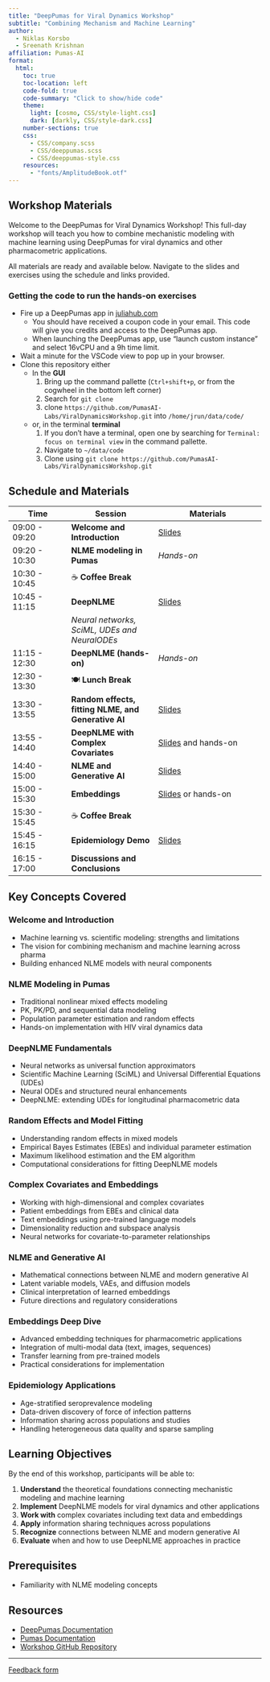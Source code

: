 ```yaml
---
title: "DeepPumas for Viral Dynamics Workshop"
subtitle: "Combining Mechanism and Machine Learning"
author:
  - Niklas Korsbo
  - Sreenath Krishnan
affiliation: Pumas-AI
format:
  html:
    toc: true
    toc-location: left
    code-fold: true
    code-summary: "Click to show/hide code"
    theme: 
      light: [cosmo, CSS/style-light.css]
      dark: [darkly, CSS/style-dark.css]
    number-sections: true
    css: 
      - CSS/company.scss
      - CSS/deeppumas.scss
      - CSS/deeppumas-style.css
    resources:
      - "fonts/AmplitudeBook.otf"
---
```



## Workshop Materials

Welcome to the DeepPumas for Viral Dynamics Workshop! This full-day workshop will teach you how to combine mechanistic modeling with machine learning using DeepPumas for viral dynamics and other pharmacometric applications.

All materials are ready and available below. Navigate to the slides and exercises using the schedule and links provided.

### Getting the code to run the hands-on exercises

- Fire up a DeepPumas app in [juliahub.com](https://juliahub.com/)
  - You should have received a coupon code in your email. This code will give you credits and access to the DeepPumas app.
  - When launching the DeepPumas app, use "launch custom instance" and select 16vCPU and a 9h time limit.
- Wait a minute for the VSCode view to pop up in your browser.
- Clone this repository either
  - In the **GUI**
    1. Bring up the command pallette (`Ctrl+shift+p`, or from the cogwheel in the bottom left corner)
    1. Search for `git clone`
    1. clone `https://github.com/PumasAI-Labs/ViralDynamicsWorkshop.git` into `/home/jrun/data/code/`
  - or, in the terminal **terminal**
    1. If you don't have a terminal, open one by searching for `Terminal: focus on terminal view` in the command pallette.
    1. Navigate to `~/data/code`
    1. Clone using `git clone https://github.com/PumasAI-Labs/ViralDynamicsWorkshop.git` 


## Schedule and Materials

| Time | Session | Materials |
|------|---------|-----------|
| 09:00 - 09:20 | **Welcome and Introduction** | [Slides](01-introduction.html) |
| 09:20 - 10:30 | **NLME modeling in Pumas** | *Hands-on* |
| 10:30 - 10:45 | ☕ **Coffee Break** | |
| 10:45 - 11:15 | **DeepNLME** | [Slides](02-deepnlme-part1.html) |
| | *Neural networks, SciML, UDEs and NeuralODEs* | |
| 11:15 - 12:30 | **DeepNLME (hands-on)** | *Hands-on* |
| 12:30 - 13:30 | 🍽️ **Lunch Break** | |
| 13:30 - 13:55 | **Random effects, fitting NLME, and Generative AI** | [Slides](03-random-effects-revisited.html) |
| 13:55 - 14:40 | **DeepNLME with Complex Covariates** | [Slides](05-covariate-modelling.html) and hands-on|
| 14:40 - 15:00 | **NLME and Generative AI** | [Slides](04-generative-ai.html) |
| 15:00 - 15:30 | **Embeddings** | [Slides](06-embeddings.html) or hands-on |
| 15:30 - 15:45 | ☕ **Coffee Break** | |
| 15:45 - 16:15 | **Epidemiology Demo** | [Slides](07-epidemiology-demo.html) |
| 16:15 - 17:00 | **Discussions and Conclusions** |  |

## Key Concepts Covered

### Welcome and Introduction
- Machine learning vs. scientific modeling: strengths and limitations
- The vision for combining mechanism and machine learning across pharma
- Building enhanced NLME models with neural components

### NLME Modeling in Pumas
- Traditional nonlinear mixed effects modeling
- PK, PK/PD, and sequential data modeling
- Population parameter estimation and random effects
- Hands-on implementation with HIV viral dynamics data

### DeepNLME Fundamentals
- Neural networks as universal function approximators
- Scientific Machine Learning (SciML) and Universal Differential Equations (UDEs)
- Neural ODEs and structured neural enhancements
- DeepNLME: extending UDEs for longitudinal pharmacometric data

### Random Effects and Model Fitting
- Understanding random effects in mixed models
- Empirical Bayes Estimates (EBEs) and individual parameter estimation
- Maximum likelihood estimation and the EM algorithm
- Computational considerations for fitting DeepNLME models

### Complex Covariates and Embeddings
- Working with high-dimensional and complex covariates
- Patient embeddings from EBEs and clinical data
- Text embeddings using pre-trained language models
- Dimensionality reduction and subspace analysis
- Neural networks for covariate-to-parameter relationships

### NLME and Generative AI
- Mathematical connections between NLME and modern generative AI
- Latent variable models, VAEs, and diffusion models
- Clinical interpretation of learned embeddings
- Future directions and regulatory considerations

### Embeddings Deep Dive
- Advanced embedding techniques for pharmacometric applications
- Integration of multi-modal data (text, images, sequences)
- Transfer learning from pre-trained models
- Practical considerations for implementation

### Epidemiology Applications
- Age-stratified seroprevalence modeling
- Data-driven discovery of force of infection patterns
- Information sharing across populations and studies
- Handling heterogeneous data quality and sparse sampling

## Learning Objectives

By the end of this workshop, participants will be able to:

1. **Understand** the theoretical foundations connecting mechanistic modeling and machine learning
2. **Implement** DeepNLME models for viral dynamics and other applications  
3. **Work with** complex covariates including text data and embeddings
4. **Apply** information sharing techniques across populations
5. **Recognize** connections between NLME and modern generative AI
6. **Evaluate** when and how to use DeepNLME approaches in practice

## Prerequisites

- Familiarity with NLME modeling concepts

## Resources

- [DeepPumas Documentation](https://docs.pumas.ai/dev/DeepPumas/overview/)
- [Pumas Documentation](https://docs.pumas.ai/)
- [Workshop GitHub Repository](https://github.com/PumasAI-Labs/ViralDynamicsWorkshop)

---

[Feedback form](https://form.jotform.com/250273410737452)